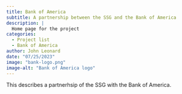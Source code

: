 ```yaml
---
title: Bank of America
subtitle: A partnership between the SSG and the Bank of America
description: |
  Home page for the project
categories:
  - Project list
  - Bank of America
author: John Leonard
date: "07/25/2023"
image: "bank-logo.png"
image-alt: "Bank of America logo"
---
```


This describes a partnerhsip of the SSG with the Bank of America.

